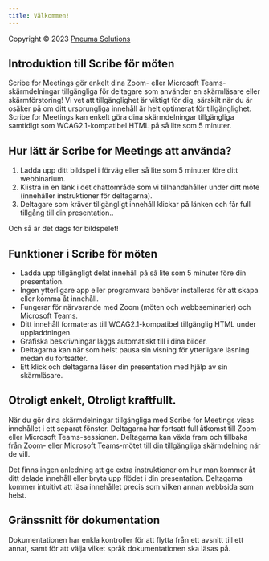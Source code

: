 ```yaml
---
title: Välkommen!
---
```


Copyright © 2023 [Pneuma Solutions](https://www.pneumasolutions.com)  
## Introduktion till Scribe för möten

Scribe for Meetings gör enkelt dina Zoom- eller Microsoft Teams-skärmdelningar tillgängliga för deltagare som använder en skärmläsare eller skärmförstoring! Vi vet att tillgänglighet är viktigt för dig, särskilt när du är osäker på om ditt ursprungliga innehåll är helt optimerat för tillgänglighet. Scribe for Meetings kan enkelt göra dina skärmdelningar tillgängliga samtidigt som WCAG2.1-kompatibel HTML på så lite som 5 minuter.

## Hur lätt är Scribe for Meetings att använda?

1. Ladda upp ditt bildspel i förväg eller så lite som 5 minuter före ditt webbinarium.
1. Klistra in en länk i det chattområde som vi tillhandahåller under ditt möte (innehåller instruktioner för deltagarna).
1. Deltagare som kräver tillgängligt innehåll klickar på länken och får full tillgång till din presentation..

Och så är det dags för bildspelet!

## Funktioner i Scribe för möten

* Ladda upp tillgängligt delat innehåll på så lite som 5 minuter före din presentation.
* Ingen ytterligare app eller programvara behöver installeras för att skapa eller komma åt innehåll.
* Fungerar för närvarande med Zoom (möten och webbseminarier) och Microsoft Teams.
* Ditt innehåll formateras till WCAG2.1-kompatibel tillgänglig HTML under uppladdningen.
* Grafiska beskrivningar läggs automatiskt till i dina bilder.
* Deltagarna kan när som helst pausa sin visning för ytterligare läsning medan du fortsätter.
* Ett klick och deltagarna läser din presentation med hjälp av sin skärmläsare.

## Otroligt enkelt, Otroligt kraftfullt.

När du gör dina skärmdelningar tillgängliga med Scribe for Meetings visas innehållet i ett separat fönster. Deltagarna har fortsatt full åtkomst till Zoom- eller Microsoft Teams-sessionen.
Deltagarna kan växla fram och tillbaka från Zoom- eller Microsoft Teams-mötet till din tillgängliga skärmdelning när de vill.

Det finns ingen anledning att ge extra instruktioner om hur man kommer åt ditt delade innehåll eller bryta upp flödet i din presentation. Deltagarna kommer intuitivt att läsa innehållet precis som vilken annan webbsida som helst.

## Gränssnitt för dokumentation

Dokumentationen har enkla kontroller för att flytta från ett avsnitt till ett annat, samt för att välja vilket språk dokumentationen ska läsas på.